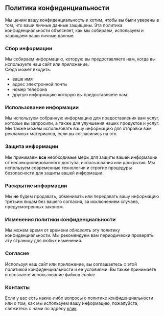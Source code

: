 ## Политика конфиденциальности

Мы ценим вашу конфиденциальность и хотим, чтобы вы были уверены в том, что ваши личные данные защищены. Эта политика конфиденциальности объясняет, как мы собираем, используем и защищаем ваши личные данные.

### Сбор информации

Мы собираем информацию, которую вы предоставляете нам, когда вы используете наш сайт или приложение. <br /> Сюда может входить:

- ваше имя
- адрес электронной почты
- номер телефона
- другую информацию которую вы предоставляете нам.

### Использование информации

Мы используем собранную информацию для предоставления вам услуг, которые вы запросили, а также для улучшения наших продуктов и услуг. Мы также можем использовать вашу информацию для отправки вам рекламных материалов, если вы согласились на это.

### Защита информации

Мы принимаем **все** необходимые меры для защиты вашей информации от несанкционированного доступа, использования или раскрытия. Мы используем современные технологии и строгие процедуры безопасности для защиты вашей информации.

### Раскрытие информации

Мы **не** будем продавать, обменивать или передавать вашу информацию третьим лицам без вашего согласия, за исключением случаев, предусмотренных законом.

### Изменения политики конфиденциальности

Мы можем время от времени _обновлять_ эту политику конфиденциальности. Мы рекомендуем вам периодически проверять эту страницу для любых изменений.

### Согласие

Используя наш сайт или приложение, вы соглашаетесь с этой политикой конфиденциальности и ее условиями. Вы также принимаете и осознаете использование файлов _cookie_

### Контакты

Если у вас есть какие-либо вопросы о политике конфиденциальности или о том, как мы используем вашу информацию, пожалуйста, свяжитесь с нами по адресу [клик](mailto:svatoslavgetun@gmail.com).
